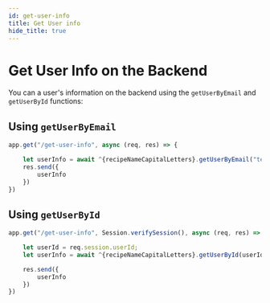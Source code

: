 ```yaml
---
id: get-user-info
title: Get User info
hide_title: true
---
```


<!-- COPY DOCS -->
<!-- ./thirdpartyemailpassword/common-customizations/get-user-info.mdx -->


# Get User Info on the Backend

You can a user's information on the backend using the `getUserByEmail` and `getUserById` functions:

## Using `getUserByEmail`

<BackendSDKTabs>
<TabItem value="nodejs">

```jsx
app.get("/get-user-info", async (req, res) => {

    let userInfo = await ^{recipeNameCapitalLetters}.getUserByEmail("test@example.com")
    res.send({
        userInfo
    })
})
```

</TabItem>
</BackendSDKTabs>

## Using `getUserById`

<BackendSDKTabs>
<TabItem value="nodejs">

```jsx
app.get("/get-user-info", Session.verifySession(), async (req, res) => {

    let userId = req.session.userId;
    let userInfo = await ^{recipeNameCapitalLetters}.getUserById(userId)

    res.send({
        userInfo
    })
})
```

</TabItem>
</BackendSDKTabs>
